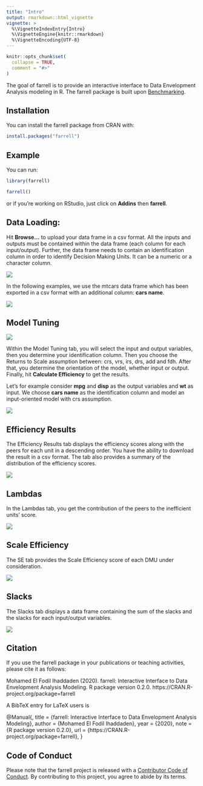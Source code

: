```yaml
---
title: "Intro"
output: rmarkdown::html_vignette
vignette: >
  %\VignetteIndexEntry{Intro}
  %\VignetteEngine{knitr::rmarkdown}
  %\VignetteEncoding{UTF-8}
---
```


```r
knitr::opts_chunk$set(
  collapse = TRUE,
  comment = "#>"
)
```


The goal of farrell is to provide an interactive interface to Data Envelopment Analysis modeling in R. The farrell package is built upon [Benchmarking](https://CRAN.R-project.org/package=Benchmarking).

## Installation

You can install the farrell package from CRAN with:

```r

install.packages("farrell")


```



## Example

You can run: 

```r
library(farrell)

farrell()

```

or if you're working on RStudio, just click on __Addins__ then __farrell__. 


## Data Loading: 


Hit __Browse...__ to upload your data frame in a csv format. All the inputs and outputs must be contained within the data frame (each column for each input/output). Further, the data frame needs to contain an identification column in order to identify Decision Making Units. It can be a numeric or a character column. 

![](fig1.png)


In the following examples, we use the mtcars data frame which has been exported in a csv format with an additional column: __cars name__. 



![](fig2.png)


## Model Tuning


![](fig3.png)

Within the Model Tuning tab, you will select the input and output variables, then you determine your identification column. Then you choose the Returns to Scale assumption between: crs, vrs, irs, drs, add and fdh. After that, you determine the orientation of the model, whether input or output. Finally, hit __Calculate Efficiency__ to get the results. 

Let's for example consider __mpg__ and __disp__ as the output variables and __wt__ as input. We choose __cars name__ as the identification column and model an input-oriented model with crs assumption. 



![](fig4.png)

## Efficiency Results


The Efficiency Results tab displays the efficiency scores along with the peers for each unit in a descending order. You have the ability to download the result in a csv format. The tab also provides a summary of the distribution of the efficiency scores. 


![](fig5.png)


## Lambdas


In the Lambdas tab, you get the contribution of the peers to the inefficient units' score. 


![](fig6.png)

## Scale Efficiency 


The SE tab provides the Scale Efficiency score of each DMU under consideration. 

![](fig7.png)

## Slacks

The Slacks tab displays a data frame containing the sum of the slacks and the slacks for each input/output variables.

![](fig8.png)

## Citation 

If you use the farrell package in your publications or teaching activities, please cite it as follows:


 Mohamed El Fodil Ihaddaden (2020). farrell: Interactive
  Interface to Data Envelopment Analysis Modeling. R
  package version 0.2.0.
  https://CRAN.R-project.org/package=farrell

A BibTeX entry for LaTeX users is

  @Manual{,
    title = {farrell: Interactive Interface to Data Envelopment Analysis Modeling},
    author = {Mohamed El Fodil Ihaddaden},
    year = {2020},
    note = {R package version 0.2.0},
    url = {https://CRAN.R-project.org/package=farrell},
  }


## Code of Conduct
  
Please note that the farrell project is released with a [Contributor Code of Conduct](https://contributor-covenant.org/version/2/0/CODE_OF_CONDUCT.html). By contributing to this project, you agree to abide by its terms.

